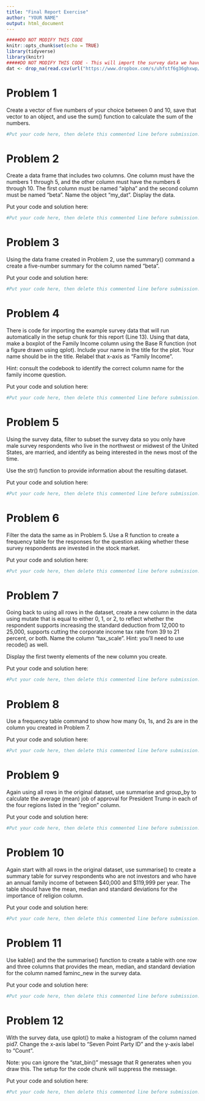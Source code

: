 ```yaml
---
title: "Final Report Exercise"
author: "YOUR NAME"
output: html_document
---
```


```r
#####DO NOT MODIFY THIS CODE
knitr::opts_chunk$set(echo = TRUE)
library(tidyverse)
library(knitr)
#####DO NOT MODIFY THIS CODE - This will import the survey data we have been working with in this course.
dat <- drop_na(read.csv(url("https://www.dropbox.com/s/uhfstf6g36ghxwp/cces_sample_coursera.csv?raw=1")))
```

# Problem 1

Create a vector of five numbers of your choice between 0 and 10, save that vector to an object, and use the sum() function to calculate the sum of the numbers.

```r
#Put your code here, then delete this commented line before submission. Don't modify the setup code for this chunk - you want your code and output to both display.
```

# Problem 2

Create a data frame that includes two columns. One column must have the numbers 1 through 5, and the other column must have the numbers 6 through 10. The first column must be named "alpha" and the second column must be named "beta". Name the object "my_dat". Display the data.

Put your code and solution here:

```r
#Put your code here, then delete this commented line before submission. Don't modify the setup code for this chunk - you want your code and output to both display.
```

# Problem 3

Using the data frame created in Problem 2, use the summary() command a create a five-number summary for the column named "beta".

Put your code and solution here:

```r
#Put your code here, then delete this commented line before submission. Don't modify the setup code for this chunk - you want your code and output to both display.
```

# Problem 4

There is code for importing the example survey data that will run automatically in the setup chunk for this report (Line 13). Using that data, make a boxplot of the Family Income column using the Base R function (not a figure drawn using qplot). Include your name in the title for the plot. Your name should be in the title. Relabel that x-axis as "Family Income".

Hint: consult the codebook to identify the correct column name for the family income question.

Put your code and solution here:

```r
#Put your code here, then delete this commented line before submission. Don't modify the setup code for this chunk - you want your code and output to both display.
```

# Problem 5

Using the survey data, filter to subset the survey data so you only have male survey respondents who live in the northwest or midwest of the United States, are married, and identify as being interested in the news most of the time.

Use the str() function to provide information about the resulting dataset.

Put your code and solution here:

```r
#Put your code here, then delete this commented line before submission. Don't modify the setup code for this chunk - you want your code and output to both display.
```

# Problem 6

Filter the data the same as in Problem 5. Use a R function to create a frequency table for the responses for the question asking whether these survey respondents are invested in the stock market.

Put your code and solution here:

```r
#Put your code here, then delete this commented line before submission. Don't modify the setup code for this chunk - you want your code and output to both display.
```

# Problem 7

Going back to using all rows in the dataset, create a new column in the data using mutate that is equal to either 0, 1, or 2, to reflect whether the respondent supports increasing the standard deduction from 12,000 to 25,000, supports cutting the corporate income tax rate from 39 to 21 percent, or both. Name the column "tax_scale". Hint: you'll need to use recode() as well.

Display the first twenty elements of the new column you create.

Put your code and solution here:

```r
#Put your code here, then delete this commented line before submission. Don't modify the setup code for this chunk - you want your code and output to both display.
```

# Problem 8

Use a frequency table command to show how many 0s, 1s, and 2s are in the column you created in Problem 7.

Put your code and solution here:

```r
#Put your code here, then delete this commented line before submission. Don't modify the setup code for this chunk - you want your code and output to both display.
```

# Problem 9

Again using all rows in the original dataset, use summarise and group_by to calculate the average (mean) job of approval for President Trump in each of the four regions listed in the "region" column.

Put your code and solution here:

```r
#Put your code here, then delete this commented line before submission. Don't modify the setup code for this chunk - you want your code and output to both display.
```

# Problem 10

Again start with all rows in the original dataset, use summarise() to create a summary table for survey respondents who  are not investors and who have an annual family income of between \$40,000 and \$119,999 per year. The table should have the mean, median and standard deviations for the importance of religion column.

Put your code and solution here:

```r
#Put your code here, then delete this commented line before submission. Don't modify the setup code for this chunk - you want your code and output to both display.
```

# Problem 11

Use kable() and the the summarise() function to create a table with one row and three columns that provides the mean, median, and standard deviation for the column named faminc_new in the survey data.

Put your code and solution here:

```r
#Put your code here, then delete this commented line before submission. Don't modify the setup code for this chunk - you want your code and output to both display.
```

# Problem 12

With the survey data, use qplot() to make a histogram of the column named pid7. Change the x-axis label to "Seven Point Party ID" and the y-axis label to "Count".

Note: you can ignore the "stat_bin()" message that R generates when you draw this. The setup for the code chunk will suppress the message.

Put your code and solution here:

```r
#Put your code here, then delete this commented line before submission. Don't modify the setup code for this chunk - you want your code and output to both display.
```
